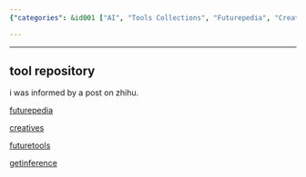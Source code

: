 ```yaml
---
{"categories": &id001 ["AI", "Tools Collections", "Futurepedia", "Creatives", "Futuretools", "Zhihu", "Getinference"], "category": "AI tools collections", "date": "2022-12-30 19:55:25", "description": "This article highlights various AI tools collections, including Futurepedia, Creatives, and Futuretools. It also refers to a Zhihu post and Getinference.", "tags": *id001, "title": "AI tools collections"}

---
```


------

## tool repository

i was informed by a post on zhihu.

[futurepedia](https://www.futurepedia.io/)

[creatives](https://www.creaitives.com/tools)

[futuretools](https://www.futuretools.io/)

[getinference](https://airadar.getinference.com/)

